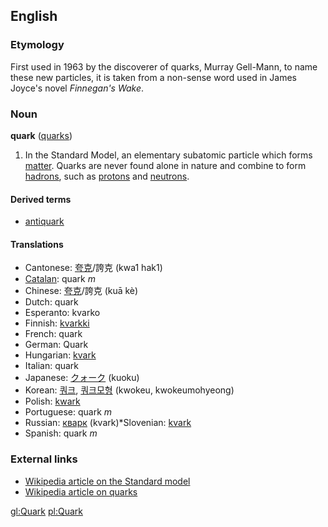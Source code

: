 ==English==
===Etymology===
First used in 1963 by the discoverer of quarks, Murray Gell-Mann, to name these new particles, it is taken from a non-sense word used in James Joyce's novel ''Finnegan's Wake''.

===Noun===
'''quark''' ([[quarks]])

#In the Standard Model, an elementary subatomic particle which forms [[matter]].  Quarks are never found alone in nature and combine to form [[hadron]]s, such as [[proton]]s and [[neutron]]s.

====Derived terms====
*[[antiquark]]

====Translations====
*Cantonese: [[夸克]]/誇克 (kwa1 hak1)
*[[Catalan]]: quark ''m''
*Chinese: [[夸克]]/誇克 (kuā kè)
*Dutch: quark
*Esperanto:  kvarko
*Finnish: [[kvarkki]]
*French: quark
*German: Quark
*Hungarian: [[kvark]]
*Italian: quark
*Japanese: [[クォーク]] (kuoku)
*Korean: [[쿼크]], [[쿼크모형]] (kwokeu, kwokeumohyeong)
*Polish: [[kwark]]
*Portuguese: quark ''m''
*Russian: [[кварк]] (kvark)*Slovenian: [[kvark]]
*Spanish: quark ''m''

===External links===
*[[w:Standard Model|Wikipedia article on the Standard model]]
*[[w:Quark|Wikipedia article on quarks]]

[[gl:Quark]]
[[pl:Quark]]